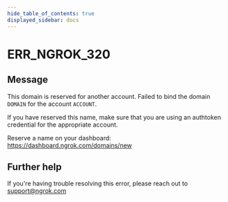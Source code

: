 ```yaml
---
hide_table_of_contents: true
displayed_sidebar: docs
---
```



# ERR_NGROK_320

## Message

This domain is reserved for another account.
Failed to bind the domain `DOMAIN` for the account `ACCOUNT`.

If you have reserved this name, make sure that you are using an
authtoken credential for the appropriate account.

Reserve a name on your dashboard: https://dashboard.ngrok.com/domains/new

<ErrorDetails error="err_ngrok_320" />

## Further help

If you're having trouble resolving this error, please reach out to [support@ngrok.com](mailto:support@ngrok.com?subject=Help%20with%20ERR_NGROK_320)
